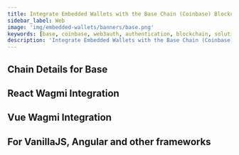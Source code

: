 ```yaml
---
title: Integrate Embedded Wallets with the Base Chain (Coinbase) Blockchain in JavaScript
sidebar_label: Web
image: 'img/embedded-wallets/banners/base.png'
keywords: [base, coinbase, web3auth, authentication, blockchain, solution, API, SDK, development]
description: 'Integrate Embedded Wallets with the Base Chain (Coinbase) Blockchain in JavaScript'
---
```



<SEO
  title="Integrate Embedded Wallets with the Base Chain (Coinbase) Blockchain in JavaScript"
  description="Integrate Embedded Wallets with the Base Chain (Coinbase) Blockchain in JavaScript"
  image="https://docs.metamask.io/img/embedded-wallets/banners/base.png"
  slug="/embedded-wallets/connect-blockchain/evm/base/web"
/>

## Chain Details for Base

<ChainDetailsBase />

## React Wagmi Integration

<ReactWagmiIntegration />

## Vue Wagmi Integration

<VueWagmiIntegration />

## For VanillaJS, Angular and other frameworks

<JsBlockchainMethods />
